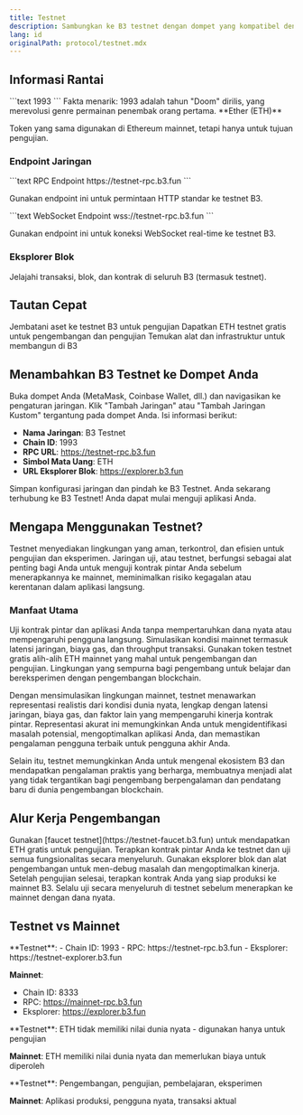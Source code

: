 ```yaml
---
title: Testnet
description: Sambungkan ke B3 testnet dengan dompet yang kompatibel dengan EVM apa pun
lang: id
originalPath: protocol/testnet.mdx
---
```

## Informasi Rantai

<Card title="Chain ID">
  ```text
  1993
  ```
  <Note>
  Fakta menarik: 1993 adalah tahun "Doom" dirilis, yang merevolusi genre permainan penembak orang pertama.
  </Note>
</Card>

<Card title="Token Asli">
  **Ether (ETH)**
  
  Token yang sama digunakan di Ethereum mainnet, tetapi hanya untuk tujuan pengujian.
</Card>

### Endpoint Jaringan

<Tabs>
<Tab title="HTTP RPC">
  ```text RPC Endpoint
  https://testnet-rpc.b3.fun
  ```
  
  Gunakan endpoint ini untuk permintaan HTTP standar ke testnet B3.
</Tab>

<Tab title="WebSocket RPC">
  ```text WebSocket Endpoint  
  wss://testnet-rpc.b3.fun
  ```
  
  Gunakan endpoint ini untuk koneksi WebSocket real-time ke testnet B3.
</Tab>
</Tabs>

### Eksplorer Blok

<Card title="B3 Explorer" icon="magnifying-glass" href="https://explorer.b3.fun" cta="Lihat Eksplorer" horizontal>
  Jelajahi transaksi, blok, dan kontrak di seluruh B3 (termasuk testnet).
</Card>

## Tautan Cepat

<CardGroup cols={3}>
  <Card title="Jembatan Testnet" icon="bridge" href="https://testnet-bridge.b3.fun" cta="Jembatani Aset">
    Jembatani aset ke testnet B3 untuk pengujian
  </Card>
  
  <Card title="Faucet" icon="faucet" href="https://faucet.b3.fun" cta="Dapatkan ETH Testnet">
    Dapatkan ETH testnet gratis untuk pengembangan dan pengujian
  </Card>
  
  <Card title="Alat Pengembang" icon="wrench" href="/ecosystem/introduction" cta="Jelajahi Alat">
    Temukan alat dan infrastruktur untuk membangun di B3
  </Card>
</CardGroup>

## Menambahkan B3 Testnet ke Dompet Anda

<Steps>
<Step title="Buka Pengaturan Dompet">
  Buka dompet Anda (MetaMask, Coinbase Wallet, dll.) dan navigasikan ke pengaturan jaringan.
</Step>

<Step title="Tambahkan Jaringan Kustom">
  Klik "Tambah Jaringan" atau "Tambah Jaringan Kustom" tergantung pada dompet Anda.
</Step>

<Step title="Masukkan Detail Jaringan">
  Isi informasi berikut:
  
  - **Nama Jaringan**: B3 Testnet
  - **Chain ID**: 1993
  - **RPC URL**: https://testnet-rpc.b3.fun
  - **Simbol Mata Uang**: ETH
  - **URL Eksplorer Blok**: https://explorer.b3.fun
</Step>

<Step title="Simpan dan Pindah">
  Simpan konfigurasi jaringan dan pindah ke B3 Testnet.
  
  <Check>
  Anda sekarang terhubung ke B3 Testnet! Anda dapat mulai menguji aplikasi Anda.
  </Check>
</Step>
</Steps>

## Mengapa Menggunakan Testnet?

Testnet menyediakan lingkungan yang aman, terkontrol, dan efisien untuk pengujian dan eksperimen. Jaringan uji, atau testnet, berfungsi sebagai alat penting bagi Anda untuk menguji kontrak pintar Anda sebelum menerapkannya ke mainnet, meminimalkan risiko kegagalan atau kerentanan dalam aplikasi langsung.

### Manfaat Utama

<CardGroup cols={2}>
  <Card title="Pengujian Bebas Risiko" icon="shield-check">
    Uji kontrak pintar dan aplikasi Anda tanpa mempertaruhkan dana nyata atau mempengaruhi pengguna langsung.
  </Card>
  
  <Card title="Lingkungan Realistis" icon="globe">
    Simulasikan kondisi mainnet termasuk latensi jaringan, biaya gas, dan throughput transaksi.
  </Card>
  
  <Card title="Pengembangan Hemat Biaya" icon="dollar-sign">
    Gunakan token testnet gratis alih-alih ETH mainnet yang mahal untuk pengembangan dan pengujian.
  </Card>
  
  <Card title="Platform Pembelajaran" icon="graduation-cap">
    Lingkungan yang sempurna bagi pengembang untuk belajar dan bereksperimen dengan pengembangan blockchain.
  </Card>
</CardGroup>

Dengan mensimulasikan lingkungan mainnet, testnet menawarkan representasi realistis dari kondisi dunia nyata, lengkap dengan latensi jaringan, biaya gas, dan faktor lain yang mempengaruhi kinerja kontrak pintar. Representasi akurat ini memungkinkan Anda untuk mengidentifikasi masalah potensial, mengoptimalkan aplikasi Anda, dan memastikan pengalaman pengguna terbaik untuk pengguna akhir Anda.

Selain itu, testnet memungkinkan Anda untuk mengenal ekosistem B3 dan mendapatkan pengalaman praktis yang berharga, membuatnya menjadi alat yang tidak tergantikan bagi pengembang berpengalaman dan pendatang baru di dunia pengembangan blockchain.

## Alur Kerja Pengembangan

<Steps>
<Step title="Dapatkan ETH Testnet">
  Gunakan [faucet testnet](https://testnet-faucet.b3.fun) untuk mendapatkan ETH gratis untuk pengujian.
</Step>

<Step title="Terapkan dan Uji">
  Terapkan kontrak pintar Anda ke testnet dan uji semua fungsionalitas secara menyeluruh.
</Step>

<Step title="Debug dan Optimalkan">
  Gunakan eksplorer blok dan alat pengembangan untuk men-debug masalah dan mengoptimalkan kinerja.
</Step>

<Step title="Terapkan ke Mainnet">
  Setelah pengujian selesai, terapkan kontrak Anda yang siap produksi ke mainnet B3.
  
  <Warning>
  Selalu uji secara menyeluruh di testnet sebelum menerapkan ke mainnet dengan dana nyata.
  </Warning>
</Step>
</Steps>

## Testnet vs Mainnet

<AccordionGroup>
<Accordion title="Konfigurasi Jaringan">
  **Testnet**:
  - Chain ID: 1993
  - RPC: https://testnet-rpc.b3.fun
  - Eksplorer: https://testnet-explorer.b3.fun
  
  **Mainnet**:
  - Chain ID: 8333
  - RPC: https://mainnet-rpc.b3.fun
  - Eksplorer: https://explorer.b3.fun
</Accordion>

<Accordion title="Nilai Token">
  **Testnet**: ETH tidak memiliki nilai dunia nyata - digunakan hanya untuk pengujian
  
  **Mainnet**: ETH memiliki nilai dunia nyata dan memerlukan biaya untuk diperoleh
</Accordion>

<Accordion title="Kasus Penggunaan">
  **Testnet**: Pengembangan, pengujian, pembelajaran, eksperimen
  
  **Mainnet**: Aplikasi produksi, pengguna nyata, transaksi aktual
</Accordion>
</AccordionGroup>
